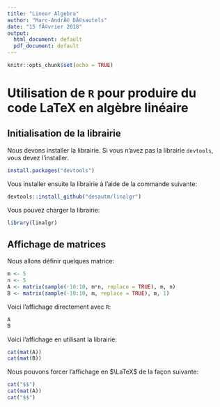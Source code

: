```yaml
---
title: "Linear Algebra"
author: "Marc-AndrÃ© DÃ©sautels"
date: "15 fÃ©vrier 2018"
output:
  html_document: default
  pdf_document: default
---
```


```r
knitr::opts_chunk$set(echo = TRUE)
```

# Utilisation de `R` pour produire du code LaTeX en algèbre linéaire

## Initialisation de la librairie

Nous devons installer la librairie. Si vous n'avez pas la librairie `devtools`, vous devez l'installer.

```r
install.packages("devtools")
```

Vous installer ensuite la librairie à l'aide de la commande suivante:
```r
devtools::install_github("desautm/linalgr")
```

Vous pouvez charger la librairie:
```r
library(linalgr)
```

## Affichage de matrices

Nous allons définir quelques matrice:
```r
m <- 5
n <- 5
A <- matrix(sample(-10:10, m*n, replace = TRUE), m, n)
B <- matrix(sample(-10:10, m, replace = TRUE), m, 1)
```

Voici l'affichage directement avec `R`:
```r
A
B
```

Voici l'affichage en utilisant la librairie:
```r
cat(mat(A))
cat(mat(B))
```

Nous pouvons forcer l'affichage en $\LaTeX$ de la façon suivante:
```r
cat("$$")
cat(mat(A))
cat("$$")
```



